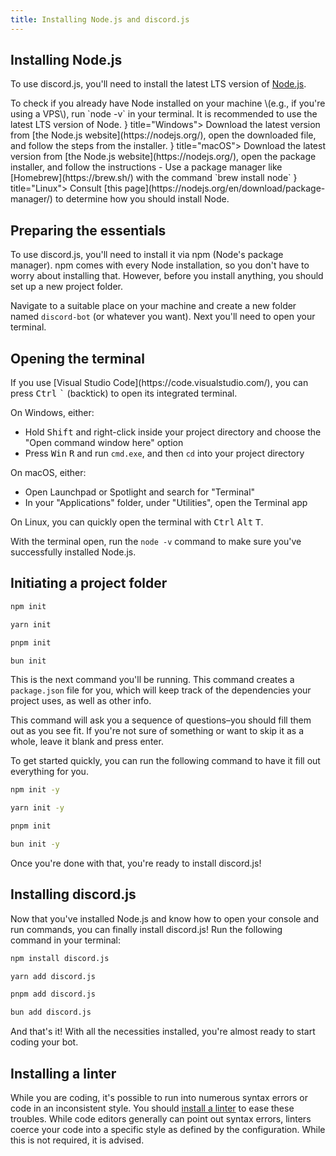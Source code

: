 ```yaml
---
title: Installing Node.js and discord.js
---
```



## Installing Node.js

To use discord.js, you'll need to install the latest LTS version of [Node.js](https://nodejs.org/).

<Callout>
	To check if you already have Node installed on your machine \(e.g., if you're using a VPS\), run `node -v` in your
	terminal. It is recommended to use the latest LTS version of Node.
</Callout>

<Cards>
	<Card icon={<Grid2x2 />} title="Windows">
		Download the latest version from [the Node.js website](https://nodejs.org/), open the downloaded file, and follow
		the steps from the installer.
	</Card>
	<Card icon={<Apple />} title="macOS">
		Download the latest version from [the Node.js website](https://nodejs.org/), open the package installer, and follow
		the instructions - Use a package manager like [Homebrew](https://brew.sh/) with the command `brew install node`
	</Card>
	<Card icon={<Cpu />} title="Linux">
		Consult [this page](https://nodejs.org/en/download/package-manager/) to determine how you should install Node.
	</Card>
</Cards>

## Preparing the essentials

To use discord.js, you'll need to install it via npm \(Node's package manager\). npm comes with every Node installation, so you don't have to worry about installing that. However, before you install anything, you should set up a new project folder.

Navigate to a suitable place on your machine and create a new folder named `discord-bot` (or whatever you want). Next you'll need to open your terminal.

## Opening the terminal

<Callout>
	If you use [Visual Studio Code](https://code.visualstudio.com/), you can press <kbd>Ctrl</kbd>
	<kbd>`</kbd> (backtick) to open its integrated terminal.
</Callout>

On Windows, either:

- Hold <kbd>Shift</kbd> and right-click inside your project directory and choose the "Open command window here" option
- Press <kbd>Win</kbd> <kbd>R</kbd> and run `cmd.exe`, and then `cd` into your project directory

On macOS, either:

- Open Launchpad or Spotlight and search for "Terminal"
- In your "Applications" folder, under "Utilities", open the Terminal app

On Linux, you can quickly open the terminal with <kbd>Ctrl</kbd> <kbd>Alt</kbd> <kbd>T</kbd>.

With the terminal open, run the `node -v` command to make sure you've successfully installed Node.js.

## Initiating a project folder

```sh tab="npm"
npm init
```

```sh tab="yarn"
yarn init
```

```sh tab="pnpm"
pnpm init
```

```sh tab="bun"
bun init
```

This is the next command you'll be running. This command creates a `package.json` file for you, which will keep track of the dependencies your project uses, as well as other info.

This command will ask you a sequence of questions–you should fill them out as you see fit. If you're not sure of something or want to skip it as a whole, leave it blank and press enter.

To get started quickly, you can run the following command to have it fill out everything for you.

```sh tab="npm"
npm init -y
```

```sh tab="yarn"
yarn init -y
```

```sh tab="pnpm"
pnpm init
```

```sh tab="bun"
bun init -y
```

Once you're done with that, you're ready to install discord.js!

## Installing discord.js

Now that you've installed Node.js and know how to open your console and run commands, you can finally install discord.js! Run the following command in your terminal:

```sh tab="npm"
npm install discord.js
```

```sh tab="yarn"
yarn add discord.js
```

```sh tab="pnpm"
pnpm add discord.js
```

```sh tab="bun"
bun add discord.js
```

And that's it! With all the necessities installed, you're almost ready to start coding your bot.

## Installing a linter

While you are coding, it's possible to run into numerous syntax errors or code in an inconsistent style. You should [install a linter](./linter) to ease these troubles. While code editors generally can point out syntax errors, linters coerce your code into a specific style as defined by the configuration. While this is not required, it is advised.
